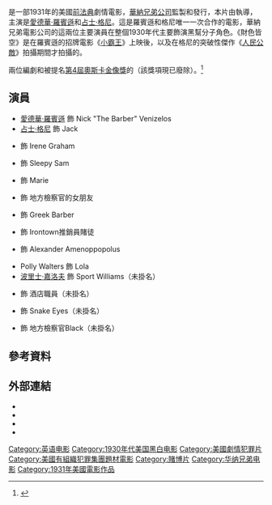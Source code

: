 {{noteTA
|T=zh-hk:財色皆空;zh-tw:坑錢;zh-cn:挥金如土;
|G1=Show
|1=zh-hk:財色皆空;zh-tw:坑錢;zh-cn:挥金如土;
}}
{{Infobox film
| name           = 財色皆空
| original_name  = ''Smart Money''
| image          = Smart Money 1931 Poster.jpg
| caption        =
| director       = {{link-en|阿爾弗雷德·E·格林|Alfred E. Green}}
| producer       = 阿爾弗雷德·E·格林（未掛名）
| writer         = {{link-en|庫貝克·格拉斯莫|Kubec Glasmon}}<br/>{{link-en|約翰·布萊特|John Bright (screenwriter)}}<br/>{{link-en|呂西安·哈伯德|Lucien Hubbard}}<br/>{{link-en|約瑟夫·傑克森 (編劇)|Joseph Jackson (screenwriter)|約瑟夫·傑克森}}
| starring       = [[愛德華·羅賓遜|愛德華·羅賓遜]]<br/>[[占士·格尼|占士·格尼]]<br/>{{link-en|伊沃琳·納普|Evalyn Knapp}}<br/>{{link-en|諾爾·法蘭西斯|Noel Francis}}
| music          = {{link-en|Leo F. Forbstein|Leo F. Forbstein}}
| cinematography = {{link-en|羅伯特·庫爾勒|Robert Kurrle}}
| editing        = {{link-en|傑克·基利斐|Jack Killifer}}
| studio         = [[華納兄弟|華納兄弟]]
| distributor    = 華納兄弟
| released       = {{film date|1931|7|11}}
| runtime        = 81分鐘
| country        = 美國
| language       = 英語
| budget         =
| gross          =
| tw_name        = 坑錢
| hk_name        = 財色皆空
| cn_name        = 挥金如土
}}
{{作品名稱|name=''Smart Money''|hk=財色皆空|tw=坑錢|cn=挥金如土}}是一部1931年的美國[[前法典荷里活|前法典]]劇情電影，[[華納兄弟|華納兄弟公司]]監製和發行，本片由{{link-en|阿爾弗雷德·E·格林|Alfred E. Green}}執導，主演是[[愛德華·羅賓遜|愛德華·羅賓遜]]和[[占士·格尼|占士·格尼]]。這是羅賓遜和格尼唯一一次合作的電影，華納兄弟電影公司的這兩位主要演員在整個1930年代主要飾演黑幫分子角色。《財色皆空》是在羅賓遜的招牌電影《[[小霸王_(電影)|小霸王]]》上映後，以及在格尼的突破性傑作《[[人民公敵_(1931年電影)|人民公敵]]》拍攝期間才拍攝的。

兩位編劇{{link-en|呂西安·哈伯德|Lucien Hubbard}}和{{link-en|約瑟夫·傑克森 (編劇)|Joseph Jackson (screenwriter)|約瑟夫·傑克森}}被提名[[第4屆奧斯卡金像獎|第4屆奧斯卡金像獎]]的{{link-en|奧斯卡金像獎最佳故事獎|Academy Award for Best Story|最佳故事獎}}（該獎項現已廢除）。<ref>{{Cite web |url = https://www.oscars.org/oscars/ceremonies/1932 |title = The 4th Academy Awards (1931) Nominees and Winners |publisher = Academy of Motion Picture Arts and Sciences |language = en |access-date = 2021-03-02 |archive-date = 2018-09-28 |archive-url = https://web.archive.org/web/20180928083934/http://www.oscars.org/oscars/ceremonies/1932 |dead-url = no }}</ref>

== 演員 ==
* [[愛德華·羅賓遜|愛德華·羅賓遜]] 飾 Nick "The Barber" Venizelos
* [[占士·格尼|占士·格尼]] 飾 Jack
* {{link-en|伊沃琳·納普|Evalyn Knapp}} 飾 Irene Graham
* {{link-en|Ralf Harolde|Ralf Harolde}} 飾 Sleepy Sam
* {{link-en|諾爾·法蘭西斯|Noel Francis}} 飾 Marie
* {{link-en|瑪格麗特·利文斯頓|Margaret Livingston}} 飾 地方檢察官的女朋友
* {{link-en|莫里斯·布萊克|Maurice Black}} 飾 Greek Barber
* {{link-en|比利·豪斯|Billy House}} 飾 Irontown推銷員賭徒
* {{link-en|Paul Porcasi|Paul Porcasi}} 飾 Alexander Amenoppopolus
* Polly Walters 飾 Lola
* [[波里士·嘉洛夫|波里士·嘉洛夫]] 飾 Sport Williams（未掛名）
* {{link-en|查理斯·蘭恩|Charles Lane (actor)}} 飾 酒店職員（未掛名）
* {{link-en|約翰·拉金|John Larkin (actor, born 1877)}} 飾 Snake Eyes（未掛名）
* {{link-en|摩根·華萊士|Morgan Wallace}} 飾 地方檢察官Black（未掛名）

== 參考資料 ==
{{Reflist}}

== 外部連結 ==
* {{AFI film|1040|Smart Money}}
* {{IMDb title|id=0022403|title=Smart Money}}
* {{tcmdb title|1606|Smart Money}}
* {{amg title|120107|Smart Money}}

[[Category:英语电影|Category:英语电影]]
[[Category:1930年代美国黑白电影|Category:1930年代美国黑白电影]]
[[Category:美國劇情犯罪片|Category:美國劇情犯罪片]]
[[Category:美國有組織犯罪集團題材電影|Category:美國有組織犯罪集團題材電影]]
[[Category:賭博片|Category:賭博片]]
[[Category:华纳兄弟电影|Category:华纳兄弟电影]]
[[Category:1931年美國電影作品|Category:1931年美國電影作品]]